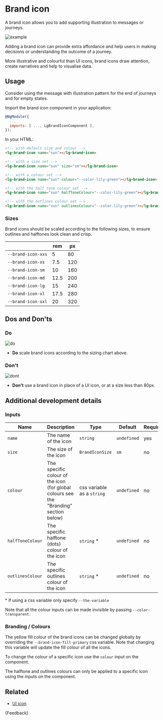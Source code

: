 
<Meta title="Foundations/Brand icon/Guide" />

# Brand icon

<p class="standfirst">A brand icon allows you to add supporting illustration to messages or journeys.</p>

![example](docs/brand-icon/example.png)

Adding a brand icon can provide extra affordance and help users in making decisions or understanding the outcome of a journey.

More illustrative and colourful than UI icons, brand icons draw attention, create narratives and help to visualise data.

## Usage

Consider using the message with illustration pattern for the end of journeys and for empty states.

Import the brand icon component in your application:

```js
@NgModule({
  ...
  imports: [ ..., LgBrandIconComponent ],
});
```

In your HTML:

```html
<!-- with default size and colour -->
<lg-brand-icon name="sun"></lg-brand-icon>

<!-- with a size set -->
<lg-brand-icon name="sun" size="sm"></lg-brand-icon>

<!-- with a colour set -->
<lg-brand-icon name="sun" colour="--color-lily-green"></lg-brand-icon>

<!-- with the half tone colour set -->
<lg-brand-icon name="sun" halfToneColour="--color-lily-green"></lg-brand-icon>

<!-- with the outlines colour set -->
<lg-brand-icon name="sun" outlinesColour="--color-lily-green"></lg-brand-icon>
```



### Sizes

Brand icons should be scaled according to the following sizes, to ensure outlines and halftones look clean and crisp.

|                    | **rem** | **px** |
|--------------------|---------|--------|
| `--brand-icon-xxs` | 5       | 80     |
| `--brand-icon-xs`  | 7.5     | 120    |
| `--brand-icon-sm`  | 10      | 160    |
| `--brand-icon-md`  | 12.5    | 200    |
| `--brand-icon-lg`  | 15      | 240    |
| `--brand-icon-xl`  | 17.5    | 280    |
| `--brand-icon-xxl` | 20      | 320    |

## Dos and Don'ts

### Do

![do](docs/brand-icon/do.png)

- **Do** scale brand icons according to the sizing chart above.

### Don't

![dont](docs/brand-icon/dont.png)

- **Don't** use a brand icon in place of a UI icon, or at a size less than 80px.

## Additional development details

### Inputs

| Name             | Description                                                                           | Type                       | Default     | Required |
|------------------|---------------------------------------------------------------------------------------|----------------------------|-------------|----------|
| `name`           | The name of the icon                                                                  | `string`                   | `undefined` | yes      |
| `size`           | The size of the icon                                                                  | `BrandIconSize`            | `sm`        | no       |
| `colour`         | The specific colour of the icon (for global colours see the "Branding" section below) | css variable as a `string` | `undefined` | no       |
| `halfToneColour` | The specific halftone (dots) colour of the icon                                       | `string` *                 | `undefined` | no       |
| `outlinesColour` | The specific outlines colour of the icon                                              | `string` *                 | `undefined` | no       |

\* if using a css variable only specify `--the-variable`

Note that all the colour inputs can be made invisible by passing `--color-transparent.`

### Branding / Colours

The yellow fill colour of the brand icons can be changed globally by overriding the `--brand-icon-fill-primary` css variable. Note that changing this variable will update the fill colour of all the icons.

To change the colour of a specific icon use the `colour` input on the component.

The halftone and outlines colours can only be applied to a specific icon using the inputs on the component.

## Related

- [UI icon](./?path=/docs/foundations-ui-icon-guide--docs)

<Markdown>{Feedback}</Markdown>
